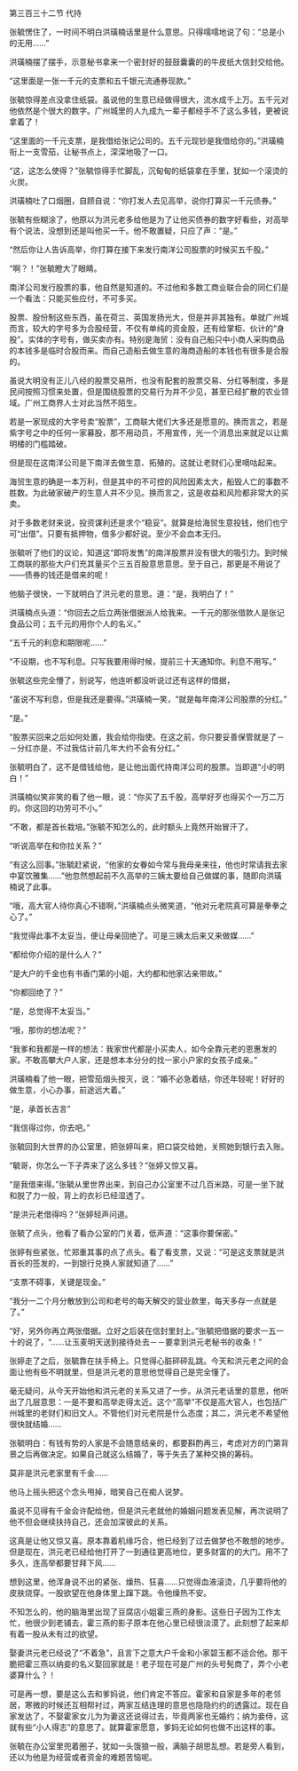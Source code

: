 

第三百三十二节 代持

张毓愣住了，一时间不明白洪璜楠话里是什么意思。只得嚅嚅地说了句：“总是小的无用……”

洪璜楠摆了摆手，示意秘书拿来一个密封好的鼓鼓囊囊的的牛皮纸大信封交给他。

“这里面是一张一千元的支票和五千银元流通券现款。”

张毓惊得差点没拿住纸袋。虽说他的生意已经做得很大，流水成千上万。五千元对他依然是个很大的数字。广州城里的人九成九一辈子都经手不了这么多钱，更被说拿着了！

“这里面的一千元支票，是我借给张记公司的。五千元现钞是我借给你的。”洪璜楠衔上一支雪茄，让秘书点上，深深地吸了一口。

“这，这怎么使得？”张毓惊得手忙脚乱，沉甸甸的纸袋拿在手里，犹如一个滚烫的火炭。

洪璜楠吐了口烟圈，自顾自说：“你打发人去见高举，说你打算买一千元债券。”

张毓有些糊涂了，他原以为洪元老多给他是为了让他买债券的数字好看些，对高举有个说法，没想到还是叫他买一千。他不敢置疑，只应了声：“是。”

“然后你让人告诉高举，你打算在接下来发行南洋公司股票的时候买五千股。”

“啊？！”张毓瞪大了眼睛。

南洋公司发行股票的事，他自然是知道的。不过他和多数工商业联合会的同仁们是一个看法：只能买些应付，不可多买。

股票、股份制这些东西，虽在荷兰、英国发扬光大，但是并非其独有。单就广州城而言，较大的字号多为合股经营，不仅有单纯的资金股，还有给掌柜、伙计的“身股”。实体的字号有，做买卖亦有。特别是海贸：没有自己船只中小商人采购商品的本钱多是临时合股而来。而自己造船去做生意的海商造船的本钱也有很多是合股的。

虽说大明没有正儿八经的股票交易所，也没有配套的股票交易、分红等制度，多是民间按照习惯来处置，但是围绕股票的交易行为并不少见，甚至已经扩散的农业领域。广州工商界人士对此当然不陌生。

若是一家现成的大字号卖“股票”，工商联大佬们大多还是愿意的。换而言之，若是紫字号之中的任何一家募股，那不用动员，不用宣传，光一个消息出来就足以让紫明楼的门槛踏破。

但是现在这南洋公司是下南洋去做生意、拓殖的。这就让老财们心里嘀咕起来。

海贸生意的确是一本万利，但是其中的不可控的风险因素太大，船毁人亡的事数不胜数。为此破家破产的生意人并不少见。换而言之，这是收益和风险都非常大的买卖。

对于多数老财来说，投资谋利还是求个“稳妥”。就算是给海贸生意投钱，他们也宁可“出借”。只要有抵押物，借多少都好说。至少不会血本无归。

张毓听了他们的议论，知道这“即将发售”的南洋股票并没有很大的吸引力。到时候工商联的那些大户们充其量买个三五百股意思意思。至于自己，那更是不用说了――债券的钱还是借来的呢！

他脑子很快，一下就明白了洪元老的意思。道：“是，我明白了！”

洪璜楠点头道：“你回去之后立两张借据派人给我来。一千元的那张借款人是张记食品公司；五千元的用你个人的名义。”

“五千元的利息和期限呢……”

“不设期，也不写利息。只写我要用得时候，提前三十天通知你。利息不用写。”

张毓这些完全懵了，别说写，他连听都没听说过还有这样的借据，

“虽说不写利息，但是我还是要得。”洪璜楠一笑，“就是每年南洋公司股票的分红。”

“是。”

“股票买回来之后如何处置，我会给你指使。在这之前，你只要妥善保管就是了－－分红亦是，不过我估计前几年大约不会有分红。”

张毓明白了，这不是借钱给他，是让他出面代持南洋公司的股票。当即道“小的明白！”

洪璜楠似笑非笑的看了他一眼，说：“你买了五千股，高举好歹也得买个一万二万的。你这回的功劳可不小。”

“不敢，都是首长栽培。”张毓不知怎么的，此时额头上竟然开始冒汗了。

“听说高举在和你拉关系？”

“有这么回事。”张毓赶紧说，“他家的女眷如今常与我母亲来往，他也时常请我去家中宴饮雅集……”他忽然想起前不久高举的三姨太要给自己做媒的事，随即向洪璜楠说了此事。

“哦，高大官人待你真心不错啊，”洪璜楠点头微笑道，“他对元老院真可算是拳拳之心了。”

“我觉得此事不太妥当，便让母亲回绝了。可是三姨太后来又来做媒……”

“都给你介绍的是什么人？”

“是大户的千金也有书香门第的小姐，大约都和他家沾亲带故。”

“你都回绝了？”

“是，总觉得不太妥当。”

“哦，那你的想法呢？”

“我爹和我都是一样的想法：我家世代都是小买卖人，如今全靠元老的恩惠发的家。不敢高攀大户人家，还是想本本分分的找一家小户家的女孩子成亲。”

洪璜楠看了他一眼，把雪茄烟头按灭，说：“婚不必急着结，你还年轻呢！好好的做生意，小心办事，前途远大着。”

“是，承首长吉言”

“我信得过你，你去吧。”

张毓回到大世界的办公室里，把张婷叫来，把口袋交给她，关照她到银行去入账。

“毓哥，你怎么一下子弄来了这么多钱？”张婷又惊又喜。

“是我借来得。”张毓从里世界出来，到自己办公室里不过几百米路，可是一坐下就和脱了力一般，背上的衣衫已经湿透了。

“是洪元老借得吗？”张婷轻声问道。

张毓了点头，他看了看办公室的门关着，低声道：“这事你要保密。”

张婷有些紧张，忙郑重其事的点了点头。看了看支票，又说：“可是这支票就是洪首长的签发的，一到银行兑换人家就知道了……”

“支票不碍事，关键是现金。”

“我分一二个月分散放到公司和老号的每天解交的营业款里，每天多存一点就是了。”

“好，另外你再立两张借据。立好之后装在信封里封上。”张毓把借据的要求一五一十的说了，“……让玉麦明天送到接待处去－－要拿到洪元老秘书的收条！”

张婷走了之后，张毓靠在扶手椅上。只觉得心脏砰砰乱跳。今天和洪元老之间的会面让他有些不明就里，但是洪元老的意思他觉得自己是完全懂了。

毫无疑问，从今天开始他和洪元老的关系又进了一步。从洪元老话里的意思，他听出了几层意思：一是不要和高举走得太近。这个“高举”不仅是高大官人，也包括广州城里的老财们和旧文人。不管他们对元老院是什么态度；其二，洪元老不希望他很快就结婚……

张毓明白：有钱有势的人家是不会随意结亲的，都要斟酌再三，考虑对方的门第背景之后再做决定。如果自己就这么结婚了，等于失去了某种交换的筹码。

莫非是洪元老家里有千金……

他马上摇头把这个念头甩掉，暗笑自己在痴人说梦。

虽说不见得有千金会许配给他，但是洪元老就他的婚姻问题发表见解，再次说明了他不但会继续扶持自己，还会加深彼此的关系。

这真是让他又惊又喜。原本靠着机缘巧合，他已经到了过去做梦也不敢想的地步。但是现在，洪元老已经给他打开了一到通往更高地位，更多财富的的大门。用不了多久，连高举都要甘拜下风……

想到这里，他浑身说不出的紧张、燥热、狂喜……只觉得血液滚烫，几乎要将他的皮肤烧穿。一股欲望在他身体里上蹿下跳。令他燥热不安。

不知怎么的，他的脑海里出现了豆腐店小姐霍三燕的身影。这些日子因为工作太忙，他很少到老铺去，霍三燕的影子原本在他心里已经很淡漠了。此刻想了起来却有着一股从未有过的欲望。

娶妻洪元老已经说了“不着急”，且言下之意大户千金和小家碧玉都不适合他。那干脆把霍三燕以纳妾的名义娶回家就是！老子现在可是广州的头号髡商了，弄个小老婆算什么？！

可是再一想，要是这么去和爹妈说，他们肯定不答应。霍家和自家是多年的老邻居，寒微的时候还互相帮衬过，两家互结连理的意思也隐隐约约的透露过。现在自家发达了，不娶霍家女儿为为妻这还说得过去，毕竟两家也无婚约；纳为妾侍，这就有些“小人得志”的意思了。就算霍家愿意，爹妈无论如何也做不出这样的事。

张毓在办公室里兜着圈子，犹如一头饿狼一般，满脑子胡思乱想。若是旁人看到，还以为他是为经营或者资金的难题苦恼呢。

